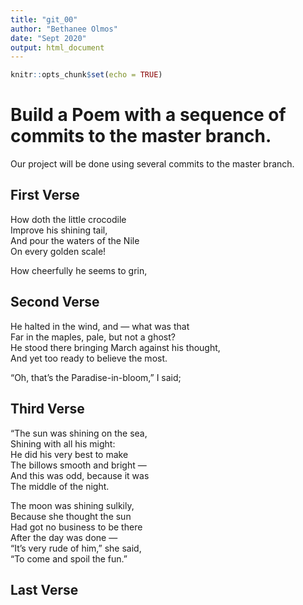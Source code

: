 ```yaml
---
title: "git_00"
author: "Bethanee Olmos"
date: "Sept 2020"
output: html_document
---
```


```r
knitr::opts_chunk$set(echo = TRUE)
```
# Build a Poem with a sequence of commits to the master branch.
Our project will be done using several commits to the master branch.
<!-- Do not modify or change any text in "!--" bracketed areas such as this --- these are instructions to
you, if you change any of this the git program will notice it and compromise your git merging strategy !-->

## First Verse 
<!--Put the first five lines of a poem by Lewis Carrol in this section!-->

How doth the little crocodile   
     Improve his shining tail,   
And pour the waters of the Nile   
     On every golden scale!   
    
How cheerfully he seems to grin,   

## Second Verse
<!--Put the first five lines of a poem by Robert Frost here!-->

He halted in the wind, and — what was that  
Far in the maples, pale, but not a ghost?  
He stood there bringing March against his thought,  
And yet too ready to believe the most.  

"Oh, that's the Paradise-in-bloom," I said;  

## Third Verse
<!--Put the first two verses of The Walrus and the Carpenter here!-->

"The sun was shining on the sea,  
      Shining with all his might:  
He did his very best to make  
      The billows smooth and bright —  
And this was odd, because it was  
      The middle of the night.  
  
The moon was shining sulkily,  
      Because she thought the sun  
Had got no business to be there  
      After the day was done —  
"It's very rude of him," she said,  
      "To come and spoil the fun."  
  
## Last Verse
<!--Put a short poem of your choice 8-20 lines,here!-->


